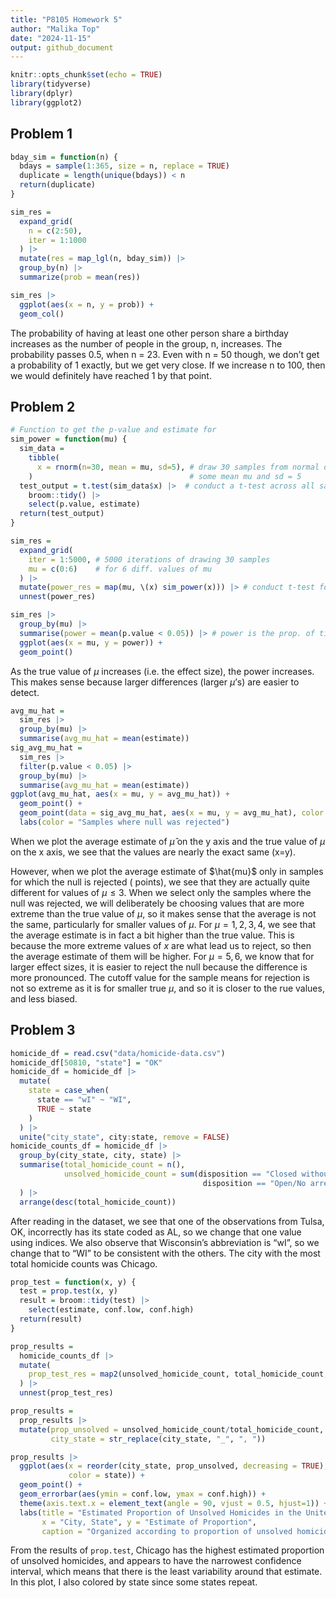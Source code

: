 ```yaml
---
title: "P8105 Homework 5"
author: "Malika Top"
date: "2024-11-15"
output: github_document
---
```


```r
knitr::opts_chunk$set(echo = TRUE)
library(tidyverse)
library(dplyr)
library(ggplot2)
```

## Problem 1
```r
bday_sim = function(n) {
  bdays = sample(1:365, size = n, replace = TRUE)
  duplicate = length(unique(bdays)) < n
  return(duplicate)
}

sim_res =
  expand_grid(
    n = c(2:50),
    iter = 1:1000
  ) |> 
  mutate(res = map_lgl(n, bday_sim)) |> 
  group_by(n) |> 
  summarize(prob = mean(res))

sim_res |> 
  ggplot(aes(x = n, y = prob)) + 
  geom_col()
```

The probability of having at least one other person share a birthday increases as the 
number of people in the group, n, increases. The probability passes 0.5, when n = 23. 
Even with n = 50 though, we don't get a probability of 1 exactly, but we get very close.
If we increase n to 100, then we would definitely have reached 1 by that point.

## Problem 2

```r
# Function to get the p-value and estimate for 
sim_power = function(mu) {
  sim_data = 
    tibble(
      x = rnorm(n=30, mean = mu, sd=5), # draw 30 samples from normal distribution w/  
    )                                   # some mean mu and sd = 5
  test_output = t.test(sim_data$x) |>  # conduct a t-test across all samples to see if mu is diff from 0
    broom::tidy() |> 
    select(p.value, estimate)
  return(test_output)
}

sim_res =
  expand_grid(
    iter = 1:5000, # 5000 iterations of drawing 30 samples
    mu = c(0:6)    # for 6 diff. values of mu
  ) |> 
  mutate(power_res = map(mu, \(x) sim_power(x))) |> # conduct t-test for all values of mu 
  unnest(power_res)

sim_res |> 
  group_by(mu) |> 
  summarise(power = mean(p.value < 0.05)) |> # power is the prop. of times we rejected the null
  ggplot(aes(x = mu, y = power)) +
  geom_point()

```

As the true value of $\mu$ increases (i.e. the effect size), the power increases. This
makes sense because larger differences (larger $\mu$'s) are easier to detect.

```r
avg_mu_hat = 
  sim_res |> 
  group_by(mu) |> 
  summarise(avg_mu_hat = mean(estimate))
sig_avg_mu_hat = 
  sim_res |> 
  filter(p.value < 0.05) |> 
  group_by(mu) |> 
  summarise(avg_mu_hat = mean(estimate))
ggplot(avg_mu_hat, aes(x = mu, y = avg_mu_hat)) + 
  geom_point() +
  geom_point(data = sig_avg_mu_hat, aes(x = mu, y = avg_mu_hat), color = "red") +
  labs(color = "Samples where null was rejected")
```

When we plot the average estimate of $\hat{\mu}$ on the y axis and the true value of $\mu$
on the x axis, we see that the values are nearly the exact same (x=y). 

However, when we plot the average estimate of $\hat{mu}$ only in samples for which the 
null is rejected (\textcolor{red}{red} points), we see that they are actually quite
different for values of $\mu \leq 3$. When we select only the samples where the null 
was rejected, we will deliberately be choosing values that are more extreme than the
true value of $\mu$, so it makes sense that the average is not the same, particularly
for smaller values of $\mu$. For $\mu = 1, 2, 3, 4$, we see that the average estimate is 
in fact a bit higher than the true value. This is because the more extreme values of
$x$ are what lead us to reject, so then the average estimate of them will be higher. 
For $\mu = 5, 6$, we know that for larger effect sizes, it is easier to reject the null
because the difference is more pronounced. The cutoff value for the sample means for rejection is not
so extreme as it is for smaller true $\mu$, and so it is closer to the rue values, 
and less biased. 

## Problem 3
```r
homicide_df = read.csv("data/homicide-data.csv") 
homicide_df[50810, "state"] = "OK"
homicide_df = homicide_df |> 
  mutate(
    state = case_when(
      state == "wI" ~ "WI",
      TRUE ~ state
    )
  ) |> 
  unite("city_state", city:state, remove = FALSE) 
homicide_counts_df = homicide_df |> 
  group_by(city_state, city, state) |> 
  summarise(total_homicide_count = n(),
            unsolved_homicide_count = sum(disposition == "Closed without arrest" | 
                                           disposition == "Open/No arrest")
  ) |> 
  arrange(desc(total_homicide_count))

```

After reading in the dataset, we see that one of the observations from Tulsa, OK, incorrectly
has its state coded as AL, so we change that one value using indices. We also observe that
Wisconsin's abbreviation is "wI", so we change that to "WI" to be consistent with 
the others. The city with the most total homicide counts was Chicago. 
```r
prop_test = function(x, y) {
  test = prop.test(x, y)
  result = broom::tidy(test) |> 
    select(estimate, conf.low, conf.high)
  return(result)
}

prop_results = 
  homicide_counts_df |> 
  mutate(
    prop_test_res = map2(unsolved_homicide_count, total_homicide_count, prop_test)
  ) |> 
  unnest(prop_test_res)

prop_results = 
  prop_results |> 
  mutate(prop_unsolved = unsolved_homicide_count/total_homicide_count,
         city_state = str_replace(city_state, "_", ", "))

prop_results |> 
  ggplot(aes(x = reorder(city_state, prop_unsolved, decreasing = TRUE), y = estimate,
             color = state)) +
  geom_point() +
  geom_errorbar(aes(ymin = conf.low, ymax = conf.high)) +
  theme(axis.text.x = element_text(angle = 90, vjust = 0.5, hjust=1)) +
  labs(title = "Estimated Proportion of Unsolved Homicides in the United States",
       x = "City, State", y = "Estimate of Proportion",
       caption = "Organized according to proportion of unsolved homicides in descending order")

```

From the results of `prop.test`, Chicago has the highest estimated proportion
of unsolved homicides, and appears to have the narrowest confidence interval, which means
that there is the least variability around that estimate. In this plot, I also colored by
state since some states repeat. 








